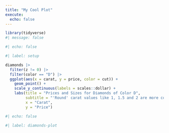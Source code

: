 ```yaml
---
title: "My Cool Plot"
execute: 
  echo: false
---
```

```r
library(tidyverse)
#| message: false

#| echo: false

#| label: setup
```
```r
diamonds |> 
  filter(z != 0) |> 
  filter(color == "D") |> 
  ggplot(aes(x = carat, y = price, color = cut)) + 
    geom_point() +
    scale_y_continuous(labels = scales::dollar) +
    labs(title = "Prices and Sizes for Diamonds of Color D",
         subtitle = "'Round' carat values like 1, 1.5 and 2 are more common.",
         x = "Carat",
         y = "Price")

#| echo: false

#| label: diamonds-plot
```

